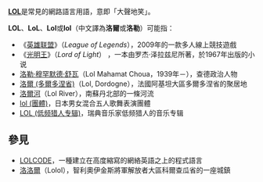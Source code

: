 {{wiktionary|LOL|lol}}
{{不是|IOI}}
'''[[LOL|LOL]]'''是常見的網路語言用語，意即「大聲地笑」。

'''LOL'''、'''LoL'''、'''Lol'''或'''lol'''（中文譯為'''洛爾'''或'''洛勒'''）可能指：

* 《[[英雄联盟|英雄联盟]]》（''League of Legends''），2009年的一款多人線上競技遊戲
* 《[[光明王|光明王]]》（''Lord of Light''） ，一本由罗杰·泽拉兹尼所著，於1967年出版的小说
* [[洛勒·穆罕默德·舒瓦|洛勒·穆罕默德·舒瓦]]（Lol Mahamat Choua，1939年－），查德政治人物
* [[洛爾_(多爾多涅省)|洛爾 (多爾多涅省)]]（Lol, Dordogne），法國阿基坦大區多爾多涅省的聚居地
* [[洛爾河|洛爾河]]（Lol River），南蘇丹北部的一條河流
* [[lol_(團體)|lol (團體)]]，日本男女混合五人歌舞表演團體
* [[LOL_(低频猎人专辑)|LOL (低频猎人专辑)]]，瑞典音乐家低频猎人的音乐专辑

==參見==
* [[LOLCODE|LOLCODE]]，一種建立在高度縮寫的網絡英語之上的程式語言
* [[洛洛爾|洛洛爾]]（Lolol），智利奧伊金斯將軍解放者大區科爾查瓜省的一座城鎮

{{Disambiguation|cat=三字拉丁字母縮寫消歧義}}